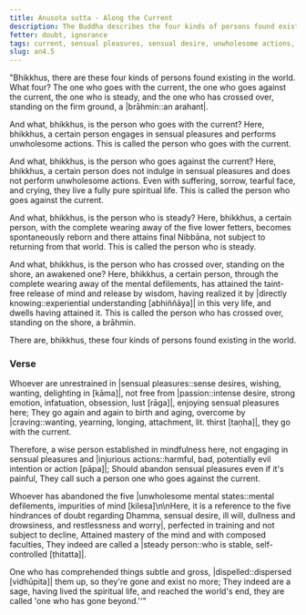 ```yaml
---
title: Anusota sutta - Along the Current
description: The Buddha describes the four kinds of persons found existing in the world - those who go with the current, those who go against the current, those who are steady, and those who have crossed over, standing on the firm ground, arahants.
fetter: doubt, ignorance
tags: current, sensual pleasures, sensual desire, unwholesome actions, arahant, an, an4
slug: an4.5
---
```


"Bhikkhus, there are these four kinds of persons found existing in the world. What four? The one who goes with the current, the one who goes against the current, the one who is steady, and the one who has crossed over, standing on the firm ground, a |brāhmin::an arahant|.

And what, bhikkhus, is the person who goes with the current? Here, bhikkhus, a certain person engages in sensual pleasures and performs unwholesome actions. This is called the person who goes with the current.

And what, bhikkhus, is the person who goes against the current? Here, bhikkhus, a certain person does not indulge in sensual pleasures and does not perform unwholesome actions. Even with suffering, sorrow, tearful face, and crying, they live a fully pure spiritual life. This is called the person who goes against the current.

And what, bhikkhus, is the person who is steady? Here, bhikkhus, a certain person, with the complete wearing away of the five lower fetters, becomes spontaneously reborn and there attains final Nibbāna, not subject to returning from that world. This is called the person who is steady.

And what, bhikkhus, is the person who has crossed over, standing on the shore, an awakened one? Here, bhikkhus, a certain person, through the complete wearing away of the mental defilements, has attained the taint-free release of mind and release by wisdom, having realized it by |directly knowing::experiential understanding [abhiññāya]| in this very life, and dwells having attained it. This is called the person who has crossed over, standing on the shore, a brāhmin.

There are, bhikkhus, these four kinds of persons found existing in the world.

### Verse

Whoever are unrestrained in |sensual pleasures::sense desires, wishing, wanting, delighting in [kāma]|,
not free from |passion::intense desire, strong emotion, infatuation, obsession, lust [rāga]|, enjoying sensual pleasures here;
They go again and again to birth and aging,
overcome by |craving::wanting, yearning, longing, attachment, lit. thirst [taṇha]|, they go with the current.

Therefore, a wise person established in mindfulness here,
not engaging in sensual pleasures and |injurious actions::harmful, bad, potentially evil intention or action [pāpa]|;
Should abandon sensual pleasures even if it's painful,
They call such a person one who goes against the current.

Whoever has abandoned the five |unwholesome mental states::mental defilements, impurities of mind [kilesa]\n\nHere, it is a reference to the five hindrances of doubt regarding Dhamma, sensual desire, ill will, dullness and drowsiness, and restlessness and worry|,
perfected in training and not subject to decline,
Attained mastery of the mind and with composed faculties,
They indeed are called a |steady person::who is stable, self-controlled [ṭhitatta]|.

One who has comprehended things subtle and gross,
|dispelled::dispersed [vidhūpita]| them up, so they're gone and exist no more;
They indeed are a sage, having lived the spiritual life,
and reached the world's end, they are called 'one who has gone beyond.''"